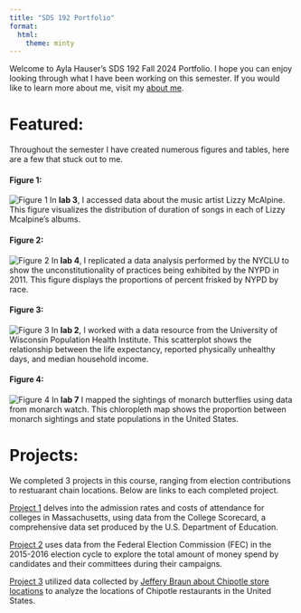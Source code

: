 ```yaml
---
title: "SDS 192 Portfolio"
format: 
  html:
    theme: minty
---
```


Welcome to Ayla Hauser's SDS 192 Fall 2024 Portfolio. I hope you can enjoy looking through what I have been working on this semester. If you would like to learn more about me, visit my [about me](about.qmd).

# Featured:
Throughout the semester I have created numerous figures and tables, here are a few that stuck out to me. 

#### Figure 1:
![Figure 1](featured/spotify.png)
In **lab 3**, I accessed data about the music artist Lizzy McAlpine. This figure visualizes the distribution of duration of songs in each of Lizzy Mcalpine's albums. 

#### Figure 2:
![Figure 2](featured/policing.png)
In **lab 4**, I replicated a data analysis performed by the NYCLU to show the unconstitutionality of practices being exhibited by the NYPD in 2011. This figure displays the proportions of percent frisked by NYPD by race. 

#### Figure 3:
![Figure 3](featured/health.png)
In **lab 2**, I worked with a data resource from the University of Wisconsin Population Health Institute. This scatterplot shows the relationship between the life expectancy, reported physically unhealthy days, and median household income.

#### Figure 4:
![Figure 4](featured/monarchs.png)
In **lab 7** I mapped the sightings of monarch butterflies  using data from monarch watch. This chloropleth map shows the proportion between monarch sightings and state populations in the United States. 

# Projects:
We completed 3 projects in this course, ranging from election contributions to restuarant chain locations. Below are links to each completed project. 

[Project 1](projects/scorecard_analysis.qmd) delves into the admission rates and costs of attendance for colleges in Massachusetts, using data from the College Scorecard, a comprehensive data set produced by the U.S. Department of Education.

[Project 2](projects/fec-analysis.qmd) uses data from the Federal Election Commission (FEC) in the 2015-2016 election cycle to explore the total amount of money spend by candidates and their committees during their campaigns. 


[Project 3](projects/mapping.qmd) utilized data collected by [Jeffery Braun about Chipotle store locations](https://www.kaggle.com/datasets/jeffreybraun/chipotle-locations) to analyze the locations of Chipotle restaurants in the United States. 

